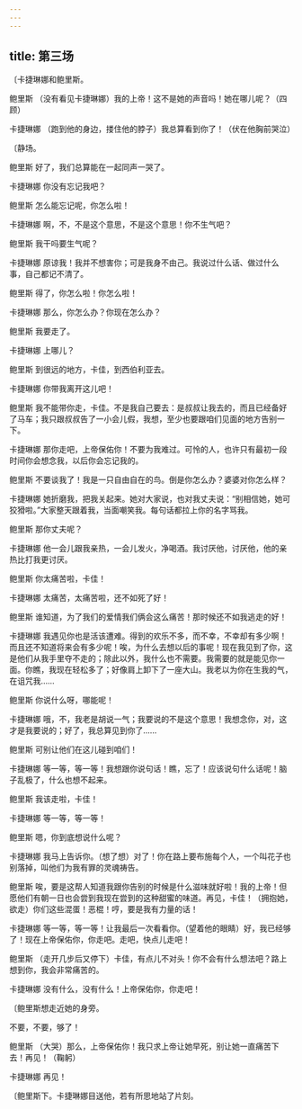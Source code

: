 ```yaml
---
---
---
```

title: 第三场
---




〔卡捷琳娜和鲍里斯。





鲍里斯 （没有看见卡捷琳娜）我的上帝！这不是她的声音吗！她在哪儿呢？（四顾）

卡捷琳娜 （跑到他的身边，搂住他的脖子）我总算看到你了！（伏在他胸前哭泣）

〔静场。

鲍里斯 好了，我们总算能在一起同声一哭了。

卡捷琳娜 你没有忘记我吧？

鲍里斯 怎么能忘记呢，你怎么啦！

卡捷琳娜 啊，不，不是这个意思，不是这个意思！你不生气吧？

鲍里斯 我干吗要生气呢？

卡捷琳娜 原谅我！我并不想害你；可是我身不由己。我说过什么话、做过什么事，自己都记不清了。

鲍里斯 得了，你怎么啦！你怎么啦！

卡捷琳娜 那么，你怎么办？你现在怎么办？

鲍里斯 我要走了。

卡捷琳娜 上哪儿？

鲍里斯 到很远的地方，卡佳，到西伯利亚去。

卡捷琳娜 你带我离开这儿吧！

鲍里斯 我不能带你走，卡佳。不是我自己要去：是叔叔让我去的，而且已经备好了马车；我只跟叔叔告了一小会儿假，我想，至少也要跟咱们见面的地方告别一下。

卡捷琳娜 那你走吧，上帝保佑你！不要为我难过。可怜的人，也许只有最初一段时间你会想念我，以后你会忘记我的。

鲍里斯 不要谈我了！我是一只自由自在的鸟。倒是你怎么办？婆婆对你怎么样？

卡捷琳娜 她折磨我，把我关起来。她对大家说，也对我丈夫说：“别相信她，她可狡猾啦。”大家整天跟着我，当面嘲笑我。每句话都拉上你的名字骂我。

鲍里斯 那你丈夫呢？

卡捷琳娜 他一会儿跟我亲热，一会儿发火，净喝酒。我讨厌他，讨厌他，他的亲热比打我更讨厌。

鲍里斯 你太痛苦啦，卡佳！

卡捷琳娜 太痛苦，太痛苦啦，还不如死了好！

鲍里斯 谁知道，为了我们的爱情我们俩会这么痛苦！那时候还不如我逃走的好！

卡捷琳娜 我遇见你也是活该遭难。得到的欢乐不多，而不幸，不幸却有多少啊！而且还不知道将来会有多少呢！唉，为什么去想以后的事呢！现在我见到了你，这是他们从我手里夺不走的；除此以外，我什么也不需要。我需要的就是能见你一面。你瞧，我现在轻松多了；好像肩上卸下了一座大山。我老以为你在生我的气，在诅咒我……

鲍里斯 你说什么呀，哪能呢！

卡捷琳娜 哦，不，我老是胡说一气；我要说的不是这个意思！我想念你，对，这才是我要说的；好了，我总算见到你了……

鲍里斯 可别让他们在这儿碰到咱们！

卡捷琳娜 等一等，等一等！我想跟你说句话！瞧，忘了！应该说句什么话呢！脑子乱极了，什么也想不起来。

鲍里斯 我该走啦，卡佳！

卡捷琳娜 等一等，等一等！

鲍里斯 嗯，你到底想说什么呢？

卡捷琳娜 我马上告诉你。（想了想）对了！你在路上要布施每个人，一个叫花子也别落掉，叫他们为我有罪的灵魂祷告。

鲍里斯 唉，要是这帮人知道我跟你告别的时候是什么滋味就好啦！我的上帝！但愿他们有朝一日也会尝到我现在尝到的这种甜蜜的味道。再见，卡佳！（拥抱她，欲走）你们这些混蛋！恶棍！哼，要是我有力量的话！

卡捷琳娜 等一等，等一等！让我最后一次看看你。（望着他的眼睛）好，我已经够了！现在上帝保佑你，你走吧。走吧，快点儿走吧！

鲍里斯 （走开几步后又停下）卡佳，有点儿不对头！你不会有什么想法吧？路上想到你，我会非常痛苦的。

卡捷琳娜 没有什么，没有什么！上帝保佑你，你走吧！

〔鲍里斯想走近她的身旁。

不要，不要，够了！

鲍里斯 （大哭）那么，上帝保佑你！我只求上帝让她早死，别让她一直痛苦下去！再见！（鞠躬）

卡捷琳娜 再见！

〔鲍里斯下。卡捷琳娜目送他，若有所思地站了片刻。
